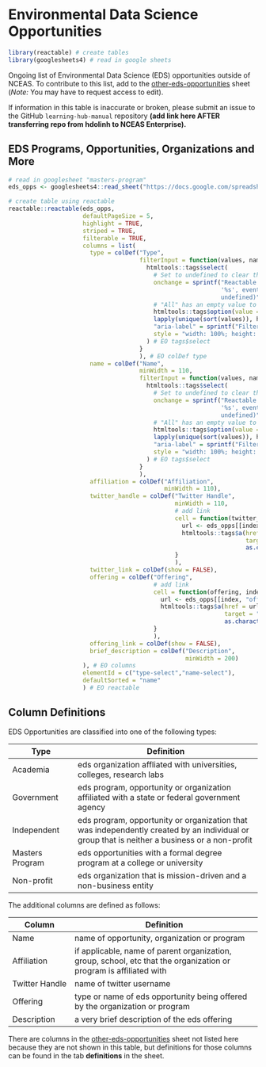 # Environmental Data Science Opportunities {.unnumbered}

```r
library(reactable) # create tables
library(googlesheets4) # read in google sheets
```

Ongoing list of Environmental Data Science (EDS) opportunities outside of NCEAS. To contribute to this list, add to the [other-eds-opportunities](https://docs.google.com/spreadsheets/d/1y5_7cpGG1eb56cnMZl9sb-AbfaSCc3hidZjs5L7VZoA/edit?usp=sharing) sheet (*Note:* You may have to request access to edit).

If information in this table is inaccurate or broken, please submit an issue to the GitHub `learning-hub-manual` repository **(add link here AFTER transferring repo from hdolinh to NCEAS Enterprise).**

## EDS Programs, Opportunities, Organizations and More

```r
# read in googlesheet "masters-program"
eds_opps <- googlesheets4::read_sheet("https://docs.google.com/spreadsheets/d/1y5_7cpGG1eb56cnMZl9sb-AbfaSCc3hidZjs5L7VZoA/edit?usp=sharing", sheet = "eds-opps")
```

```r
# create table using reactable
reactable::reactable(eds_opps,
                     defaultPageSize = 5,
                     highlight = TRUE,
                     striped = TRUE,
                     filterable = TRUE,
                     columns = list(
                       type = colDef("Type",
                                     filterInput = function(values, name) {
                                       htmltools::tags$select(
                                         # Set to undefined to clear the filter
                                         onchange = sprintf("Reactable.setFilter('type-select',
                                                            '%s', event.target.value ||
                                                            undefined)", name),
                                         # "All" has an empty value to clear the filter, and is the default option
                                         htmltools::tags$option(value = "", "All"),
                                         lapply(unique(sort(values)), htmltools::tags$option),
                                         "aria-label" = sprintf("Filter %s", name),
                                         style = "width: 100%; height: 28px;"
                                       ) # EO tags$select
                                     }
                                     ), # EO colDef type
                       name = colDef("Name",
                                     minWidth = 110,
                                     filterInput = function(values, name) {
                                       htmltools::tags$select(
                                         # Set to undefined to clear the filter
                                         onchange = sprintf("Reactable.setFilter('name-select',
                                                            '%s', event.target.value ||
                                                            undefined)", name),
                                         # "All" has an empty value to clear the filter, and is the default option
                                         htmltools::tags$option(value = "", "All"),
                                         lapply(unique(sort(values)), htmltools::tags$option),
                                         "aria-label" = sprintf("Filter %s", name),
                                         style = "width: 100%; height: 28px;"
                                       ) # EO tags$select
                                     }
                                     ),
                       affiliation = colDef("Affiliation",
                                            minWidth = 110),
                       twitter_handle = colDef("Twitter Handle",
                                               minWidth = 110,
                                               # add link
                                               cell = function(twitter_handle, index) {
                                                 url <- eds_opps[[index, "twitter_link"]]
                                                 htmltools::tags$a(href = url, 
                                                                   target = "_blank",
                                                                   as.character(twitter_handle))
                                               } 
                                               ),
                       twitter_link = colDef(show = FALSE),
                       offering = colDef("Offering",
                                         # add link
                                         cell = function(offering, index) {
                                           url <- eds_opps[[index, "offering_link"]]
                                           htmltools::tags$a(href = url,
                                                             target = "_blank",
                                                             as.character(offering))
                                         }
                                         ),
                       offering_link = colDef(show = FALSE),
                       brief_description = colDef("Description", 
                                                  minWidth = 200)
                     ), # EO columns
                     elementId = c("type-select","name-select"),
                     defaultSorted = "name"
                     ) # EO reactable


```

## Column Definitions

EDS Opportunities are classified into one of the following types:

| **Type**        | **Definition**                                                                                                                               |
|-------------------|-----------------------------------------------------|
| Academia        | eds organization affliated with universities, colleges, research labs                                                                        |
| Government      | eds program, opportunity or organization affiliated with a state or federal government agency                                                |
| Independent     | eds program, opportunity or organization that was independently created by an individual or group that is neither a business or a non-profit |
| Masters Program | eds opportunities with a formal degree program at a college or university                                                                    |
| Non-profit      | eds organization that is mission-driven and a non-business entity                                                                            |

The additional columns are defined as follows:

| Column         | Definition                                                                                                         |
|------------------|------------------------------------------------------|
| Name           | name of opportunity, organization or program                                                                       |
| Affiliation    | if applicable, name of parent organization, group, school, etc that the organization or program is affiliated with |
| Twitter Handle | name of twitter username                                                                                           |
| Offering       | type or name of eds opportunity being offered by the organization or program                                       |
| Description    | a very brief description of the eds offering                                                                       |

There are columns in the [other-eds-opportunities](https://docs.google.com/spreadsheets/d/1y5_7cpGG1eb56cnMZl9sb-AbfaSCc3hidZjs5L7VZoA/edit?usp=sharing) sheet not listed here because they are not shown in this table, but definitions for those columns can be found in the tab **definitions** in the sheet.
